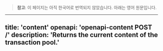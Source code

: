 <!-- AUTO-GENERATED-CONTENT:START (ENGLISH-COPY) -->
> **참고**: 이 페이지는 아직 한국어로 번역되지 않았습니다. 아래는 영어 원문입니다.

---
title: 'content'
openapi: 'openapi-content POST /'
description: 'Returns the current content of the transaction pool.'
---